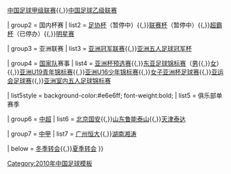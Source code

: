 {{Navbox
| name   = 2010年中国足球
| title  = [[:en:2010 in Chinese football|2010]]年[[中国足球运动|中国足球]]
| above  = {{align|left|&nbsp;« {{smaller|[[Template:2009年中国足球|2009]]}} }} {{align|right|{{smaller|[[Template:2011年中国足球|2011]]}} »&nbsp;}}

<!-- NBSPs prevent wrapping-->
| group1 = 国内联赛
| list1  = [[2010年中国足球超级联赛|中国足球超级联赛]]{{,}}[[2010年中国足球甲级联赛|中国足球甲级联赛]]{{,}}[[2010年中国足球乙级联赛|中国足球乙级联赛]] 

| group2 = 国内杯赛
| list2  = [[中國足協盃|足协杯]]（暂停中）{{,}}[[中国超级联赛杯|联赛杯]]（暂停中）{{,}}[[中国足球超霸杯|超霸杯]]（已停办）{{,}}[[中超明星赛|明星赛]]

| group3 = 亚洲联赛
| list3  = [[2010年亚足联冠军联赛|亚洲冠军联赛]]{{,}}[[:en:2010 AFC Futsal Club Championship|亚洲五人足球冠军杯]]

| group4 = [[中国国家足球队2010赛季|国家队]]赛事
| list4  = [[2011年亚洲杯外围赛|亚洲杯预选赛]]{{,}}[[东亚足球锦标赛]]（[[2010年东亚足球锦标赛|男]]{{,}}[[2010年东亚女子足球锦标赛|女]]）{{,}}[[2010年亚足联U19青年锦标赛|亚洲U19青年锦标赛]]{{,}}[[2010年亚足联U16少年锦标赛|亚洲U16少年锦标赛]]{{,}}[[2010年女子亚洲杯足球赛|女子亚洲杯足球赛]]{{,}}[[2010年亚洲运动会足球比赛|亚运会足球赛]]{{,}}[[2010年亚足联室内五人足球锦标赛|亚洲室内五人足球锦标赛]]

| list5style = background-color:#e6e6ff; font-weight:bold;
| list5      = 俱乐部单赛季

| group6 = [[2010年中国足球超级联赛|中超]]
| list6  = [[北京国安足球俱乐部2010赛季|北京国安]]{{,}}[[山东鲁能泰山足球俱乐部2010赛季|山东鲁能泰山]]{{,}}[[天津泰达足球俱乐部2010赛季|天津泰达]]

| group7 = [[2010年中国足球甲级联赛|中甲]]
| list7  = [[广州恒大足球俱乐部2010赛季|广州恒大]]{{,}}[[湖南湘涛足球俱乐部2010赛季|湖南湘涛]]

| below  = [[:en:List of Chinese football transfers winter 2010|冬季转会]]{{,}}[[2010年中国足球联赛夏季转会列表|夏季转会]]
}}<noinclude>
[[Category:2010年中国足球模板]]
</noinclude>